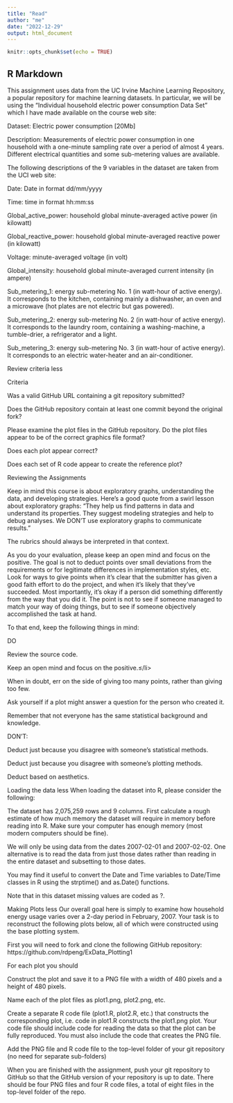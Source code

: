 ```yaml
---
title: "Read"
author: "me"
date: "2022-12-29"
output: html_document
---
```


```r
knitr::opts_chunk$set(echo = TRUE)
```

## R Markdown

This assignment uses data from the UC Irvine Machine Learning Repository, a popular repository for machine learning datasets. In particular, we will be using the “Individual household electric power consumption Data Set” which I have made available on the course web site:

Dataset: Electric power consumption [20Mb]

Description: Measurements of electric power consumption in one household with a one-minute sampling rate over a period of almost 4 years. Different electrical quantities and some sub-metering values are available.

The following descriptions of the 9 variables in the dataset are taken from the UCI web site:

Date: Date in format dd/mm/yyyy

Time: time in format hh:mm:ss

Global_active_power: household global minute-averaged active power (in kilowatt)

Global_reactive_power: household global minute-averaged reactive power (in kilowatt)

Voltage: minute-averaged voltage (in volt)

Global_intensity: household global minute-averaged current intensity (in ampere)

Sub_metering_1: energy sub-metering No. 1 (in watt-hour of active energy). It corresponds to the kitchen, containing mainly a dishwasher, an oven and a microwave (hot plates are not electric but gas powered).

Sub_metering_2: energy sub-metering No. 2 (in watt-hour of active energy). It corresponds to the laundry room, containing a washing-machine, a tumble-drier, a refrigerator and a light.

Sub_metering_3: energy sub-metering No. 3 (in watt-hour of active energy). It corresponds to an electric water-heater and an air-conditioner.

Review criteria
less 











Criteria

Was a valid GitHub URL containing a git repository submitted?

Does the GitHub repository contain at least one commit beyond the original fork?

Please examine the plot files in the GitHub repository. Do the plot files appear to be of the correct graphics file format?

Does each plot appear correct?

Does each set of R code appear to create the reference plot?

Reviewing the Assignments

Keep in mind this course is about exploratory graphs, understanding the data, and developing strategies. Here's a good quote from a swirl lesson about exploratory graphs: "They help us find patterns in data and understand its properties. They suggest modeling strategies and help to debug analyses. We DON'T use exploratory graphs to communicate results."

The rubrics should always be interpreted in that context.

As you do your evaluation, please keep an open mind and focus on the positive. The goal is not to deduct points over small deviations from the requirements or for legitimate differences in implementation styles, etc. Look for ways to give points when it's clear that the submitter has given a good faith effort to do the project, and when it's likely that they've succeeded. Most importantly, it's okay if a person did something differently from the way that you did it. The point is not to see if someone managed to match your way of doing things, but to see if someone objectively accomplished the task at hand.

To that end, keep the following things in mind:

DO

Review the source code.

Keep an open mind and focus on the positive.≤/li>

When in doubt, err on the side of giving too many points, rather than giving too few.

Ask yourself if a plot might answer a question for the person who created it.

Remember that not everyone has the same statistical background and knowledge.

DON'T:

Deduct just because you disagree with someone's statistical methods.

Deduct just because you disagree with someone's plotting methods.

Deduct based on aesthetics.

Loading the data
less 
When loading the dataset into R, please consider the following:

The dataset has 2,075,259 rows and 9 columns. First calculate a rough estimate of how much memory the dataset will require in memory before reading into R. Make sure your computer has enough memory (most modern computers should be fine).

We will only be using data from the dates 2007-02-01 and 2007-02-02. One alternative is to read the data from just those dates rather than reading in the entire dataset and subsetting to those dates.

You may find it useful to convert the Date and Time variables to Date/Time classes in R using the \color{red}{\verb|strptime()|}strptime()  and \color{red}{\verb|as.Date()|}as.Date() functions.

Note that in this dataset missing values are coded as \color{red}{\verb|?|}?.

Making Plots
less 
Our overall goal here is simply to examine how household energy usage varies over a 2-day period in February, 2007. Your task is to reconstruct the following plots below, all of which were constructed using the base plotting system.

First you will need to fork and clone the following GitHub repository: https://github.com/rdpeng/ExData_Plotting1

For each plot you should

Construct the plot and save it to a PNG file with a width of 480 pixels and a height of 480 pixels.

Name each of the plot files as \color{red}{\verb|plot1.png|}plot1.png, \color{red}{\verb|plot2.png|}plot2.png, etc.

Create a separate R code file (\color{red}{\verb|plot1.R|}plot1.R, \color{red}{\verb|plot2.R|}plot2.R, etc.) that constructs the corresponding plot, i.e. code in \color{red}{\verb|plot1.R|}plot1.R constructs the \color{red}{\verb|plot1.png|}plot1.png plot. Your code file should include code for reading the data so that the plot can be fully reproduced. You must also include the code that creates the PNG file.

Add the PNG file and R code file to the top-level folder of your git repository (no need for separate sub-folders)

When you are finished with the assignment, push your git repository to GitHub so that the GitHub version of your repository is up to date. There should be four PNG files and four R code files, a total of eight files in the top-level folder of the repo.
